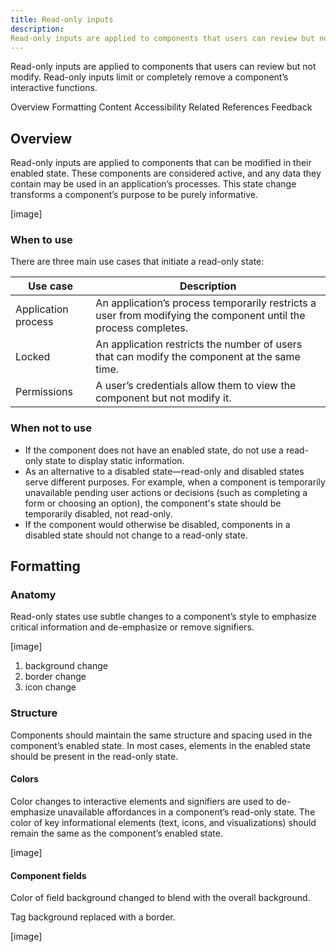 ```yaml
---
title: Read-only inputs
description:
Read-only inputs are applied to components that users can review but not modify. Read-only states limit or completely remove a component’s interactive functions.
---
```


<PageDescription>

Read-only inputs are applied to components that users can review but not modify.
Read-only inputs limit or completely remove a component’s interactive functions.

</PageDescription>

<AnchorLinks>
  <AnchorLink>Overview</AnchorLink>
  <AnchorLink>Formatting</AnchorLink>
  <AnchorLink>Content</AnchorLink>
  <AnchorLink>Accessibility</AnchorLink>
  <AnchorLink>Related</AnchorLink>
  <AnchorLink>References</AnchorLink>
  <AnchorLink>Feedback</AnchorLink>
</AnchorLinks>

## Overview

Read-only inputs are applied to components that can be modified in their enabled
state. These components are considered active, and any data they contain may be
used in an application’s processes. This state change transforms a component’s
purpose to be purely informative.

[image]

### When to use

There are three main use cases that initiate a read-only state:

| Use case            | Description                                                                                                     |
| ------------------- | --------------------------------------------------------------------------------------------------------------- |
| Application process | An application’s process temporarily restricts a user from modifying the component until the process completes. |
| Locked              | An application restricts the number of users that can modify the component at the same time.                    |
| Permissions         | A user’s credentials allow them to view the component but not modify it.                                        |

### When not to use

- If the component does not have an enabled state, do not use a read-only state
  to display static information.
- As an alternative to a disabled state—read-only and disabled states serve
  different purposes. For example, when a component is temporarily unavailable
  pending user actions or decisions (such as completing a form or choosing an
  option), the component's state should be temporarily disabled, not read-only.
- If the component would otherwise be disabled, components in a disabled state
  should not change to a read-only state.

## Formatting

### Anatomy

Read-only states use subtle changes to a component’s style to emphasize critical
information and de-emphasize or remove signifiers.

[image]

1. background change
2. border change
3. icon change

### Structure

Components should maintain the same structure and spacing used in the
component’s enabled state. In most cases, elements in the enabled state should
be present in the read-only state.

#### Colors

Color changes to interactive elements and signifiers are used to de-emphasize
unavailable affordances in a component’s read-only state. The color of key
informational elements (text, icons, and visualizations) should remain the same
as the component’s enabled state.

[image]

#### Component fields

Color of field background changed to blend with the overall background.

Tag background replaced with a border.

[image]
